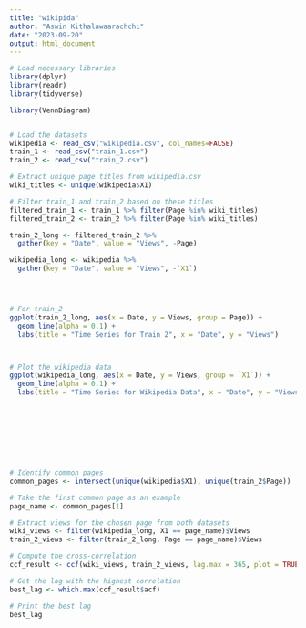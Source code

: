 ```yaml
---
title: "wikipida"
author: "Aswin Kithalawaarachchi"
date: "2023-09-20"
output: html_document
---
```


```r
# Load necessary libraries
library(dplyr)
library(readr)
library(tidyverse)

library(VennDiagram)


# Load the datasets
wikipedia <- read_csv("wikipedia.csv", col_names=FALSE)
train_1 <- read_csv("train_1.csv")
train_2 <- read_csv("train_2.csv")

# Extract unique page titles from wikipedia.csv
wiki_titles <- unique(wikipedia$X1)

# Filter train_1 and train_2 based on these titles
filtered_train_1 <- train_1 %>% filter(Page %in% wiki_titles)
filtered_train_2 <- train_2 %>% filter(Page %in% wiki_titles)


```
```r



train_2_long <- filtered_train_2 %>% 
  gather(key = "Date", value = "Views", -Page)

wikipedia_long <- wikipedia %>%
  gather(key = "Date", value = "Views", -`X1`)




# For train_2
ggplot(train_2_long, aes(x = Date, y = Views, group = Page)) + 
  geom_line(alpha = 0.1) +
  labs(title = "Time Series for Train 2", x = "Date", y = "Views")



# Plot the wikipedia data
ggplot(wikipedia_long, aes(x = Date, y = Views, group = `X1`)) + 
  geom_line(alpha = 0.1) +
  labs(title = "Time Series for Wikipedia Data", x = "Date", y = "Views")










```
```r


# Identify common pages
common_pages <- intersect(unique(wikipedia$X1), unique(train_2$Page))

# Take the first common page as an example
page_name <- common_pages[1]

# Extract views for the chosen page from both datasets
wiki_views <- filter(wikipedia_long, X1 == page_name)$Views
train_2_views <- filter(train_2_long, Page == page_name)$Views

# Compute the cross-correlation
ccf_result <- ccf(wiki_views, train_2_views, lag.max = 365, plot = TRUE)

# Get the lag with the highest correlation
best_lag <- which.max(ccf_result$acf)

# Print the best lag
best_lag

```

